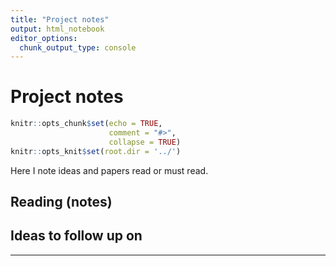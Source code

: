 ---
title: "Project notes"
output: html_notebook
editor_options:
  chunk_output_type: console
---

# Project notes

```{r setup, include=FALSE}
knitr::opts_chunk$set(echo = TRUE,
                      comment = "#>",
                      collapse = TRUE)
knitr::opts_knit$set(root.dir = '../')
```

Here I note ideas and papers read or must read.

## Reading (notes)


## Ideas to follow up on 


---
